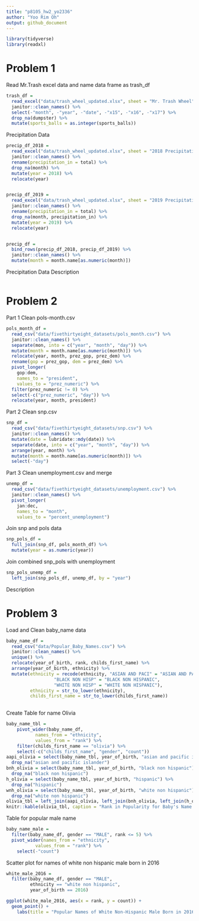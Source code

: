 ```yaml
---
title: "p8105_hw2_yo2336"
author: "Yoo Rim Oh"
output: github_document
---
```

```r
library(tidyverse)
library(readxl)
```

# Problem 1

Read Mr.Trash excel data and name data frame as trash_df
```r
trash_df = 
  read_excel("data/trash_wheel_updated.xlsx", sheet = "Mr. Trash Wheel") %>%
  janitor::clean_names() %>%
  select(-"month", -"year", -"date", -"x15", -"x16", -"x17") %>%
  drop_na(dumpster) %>%
  mutate(sports_balls = as.integer(sports_balls))
```


Precipitation Data
```r
precip_df_2018 =
  read_excel("data/trash_wheel_updated.xlsx", sheet = "2018 Precipitation", skip = 1) %>%
  janitor::clean_names() %>%
  rename(precipitation_in = total) %>%
  drop_na(month) %>%
  mutate(year = 2018) %>%
  relocate(year)


precip_df_2019 =
  read_excel("data/trash_wheel_updated.xlsx", sheet = "2019 Precipitation", skip = 1) %>%
  janitor::clean_names() %>%
  rename(precipitation_in = total) %>%
  drop_na(month, precipitation_in) %>%
  mutate(year = 2019) %>%
  relocate(year)


precip_df =
  bind_rows(precip_df_2018, precip_df_2019) %>%
  janitor::clean_names() %>%
  mutate(month = month.name[as.numeric(month)])
```

Precipitation Data Description
```r

```


# Problem 2


Part 1 Clean pols-month.csv
```r
pols_month_df =
  read_csv("data/fivethirtyeight_datasets/pols_month.csv") %>%
  janitor::clean_names() %>%
  separate(mon, into = c("year", "month", "day")) %>%
  mutate(month = month.name[as.numeric(month)]) %>%
  relocate(year, month, prez_gop, prez_dem) %>%
  rename(gop = prez_gop, dem = prez_dem) %>%
  pivot_longer(
    gop:dem,
    names_to = "president",
    values_to = "prez_numeric") %>%
  filter(prez_numeric != 0) %>%
  select(-c("prez_numeric", "day")) %>%
  relocate(year, month, president)
```

Part 2 Clean snp.csv

```r
snp_df =
  read_csv("data/fivethirtyeight_datasets/snp.csv") %>%
  janitor::clean_names() %>%
  mutate(date = lubridate::mdy(date)) %>%
  separate(date, into = c("year", "month", "day")) %>%
  arrange(year, month) %>%
  mutate(month = month.name[as.numeric(month)]) %>%
  select(-"day")
```

Part 3 Clean unemployment.csv and merge

```r
unemp_df =
  read_csv("data/fivethirtyeight_datasets/unemployment.csv") %>%
  janitor::clean_names() %>%
  pivot_longer(
    jan:dec,
    names_to = "month",
    values_to = "percent_unemployment")
```

Join snp and pols data

```r
snp_pols_df =
  full_join(snp_df, pols_month_df) %>%
  mutate(year = as.numeric(year))
```

Join combined snp_pols with unemployment

```r
snp_pols_unemp_df =
  left_join(snp_pols_df, unemp_df, by = "year")
```

Description


# Problem 3

Load and Clean baby_name data

```r
baby_name_df =
  read_csv("data/Popular_Baby_Names.csv") %>%
  janitor::clean_names() %>%
  unique() %>%
  relocate(year_of_birth, rank, childs_first_name) %>%
  arrange(year_of_birth, ethnicity) %>%
  mutate(ethnicity = recode(ethnicity, "ASIAN AND PACI" = "ASIAN AND PACIFIC ISLANDER", 
                  "BLACK NON HISP" = "BLACK NON HISPANIC", 
                  "WHITE NON HISP" = "WHITE NON HISPANIC"),
         ethnicity = str_to_lower(ethnicity),
         childs_first_name = str_to_lower(childs_first_name))
  
```

Create Table for name Olivia

```r
baby_name_tbl = 
    pivot_wider(baby_name_df,
           names_from = "ethnicity",
           values_from = "rank") %>%
    filter(childs_first_name == "olivia") %>%
    select(-c("childs_first_name", "gender", "count"))
aapi_olivia = select(baby_name_tbl, year_of_birth, "asian and pacific islander") %>%
  drop_na("asian and pacific islander")
bnh_olivia = select(baby_name_tbl, year_of_birth, "black non hispanic") %>%
  drop_na("black non hispanic")
h_olivia = select(baby_name_tbl, year_of_birth, "hispanic") %>%
  drop_na("hispanic")
wnh_olivia = select(baby_name_tbl, year_of_birth, "white non hispanic") %>%
  drop_na("white non hispanic")
olivia_tbl = left_join(aapi_olivia, left_join(bnh_olivia, left_join(h_olivia, wnh_olivia)))
knitr::kable(olivia_tbl, caption = "Rank in Popularity for Baby's Name Olivia")
```

Table for popular male name

```r
baby_name_male =
  filter(baby_name_df, gender == "MALE", rank <= 5) %>%
  pivot_wider(names_from = "ethnicity",
           values_from = "rank") %>%
    select(-"count")
```

Scatter plot for names of white non hispanic male born in 2016

```r
white_male_2016 =
  filter(baby_name_df, gender == "MALE", 
         ethnicity == "white non hispanic", 
         year_of_birth == 2016)

ggplot(white_male_2016, aes(x = rank, y = count)) +
  geom_point() +
    labs(title = "Popular Names of White Non-Hispanic Male Born in 2016")
```

